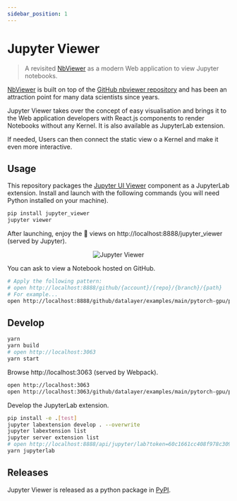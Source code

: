 ```yaml
---
sidebar_position: 1
---
```


# Jupyter Viewer

> A revisited [NbViewer](https://nbviewer.org) as a modern Web application to view Jupyter notebooks.

[NbViewer](https://nbviewer.org) is built on top of the [GitHub nbviewer repository](https://github.com/jupyter/nbviewer) and has been an attraction point for many data scientists since years.

Jupyter Viewer takes over the concept of easy visualisation and brings it to the Web application developers with React.js components to render Notebooks without any Kernel. It is also available as JupyterLab extension.

If needed, Users can then connect the static view o a Kernel and make it even more interactive.

## Usage

This repository packages the [Jupyter UI Viewer](https://jupyter-ui.datalayer.tech/docs/components/viewer) component as a JupyterLab extension. Install and launch with the following commands (you will need Python installed on your machine).

```bash
pip install jupyter_viewer
jupyter viewer
```

After launching, enjoy the 👀 views on http://localhost:8888/jupyter_viewer (served by Jupyter).

<div align="center" style="text-align: center">
  <img alt="Jupyter Viewer" src="https://datalayer-jupyter-examples.s3.amazonaws.com/jupyter-viewer.gif" />
</div>

You can ask to view a Notebook hosted on GitHub. 

```bash
# Apply the following pattern:
# open http://localhost:8888/github/{account}/{repo}/{branch}/{path}
# For example...
open http://localhost:8888/github/datalayer/examples/main/pytorch-gpu/pytorch-gpu-example.ipynb
```

## Develop

```bash
yarn
yarn build
# open http://localhost:3063
yarn start
```

Browse http://localhost:3063 (served by Webpack).

```bash
open http://localhost:3063
open http://localhost:3063/github/datalayer/examples/main/pytorch-gpu/pytorch-gpu-example.ipynb
```

Develop the JupyterLab extension.

```bash
pip install -e .[test]
jupyter labextension develop . --overwrite
jupyter labextension list
jupyter server extension list
# open http://localhost:8888/api/jupyter/lab?token=60c1661cc408f978c309d04157af55c9588ff9557c9380e4fb50785750703da6
yarn jupyterlab
```

## Releases

Jupyter Viewer is released as a python package in [PyPI](https://pypi.org/project/jupyter-viewer).
